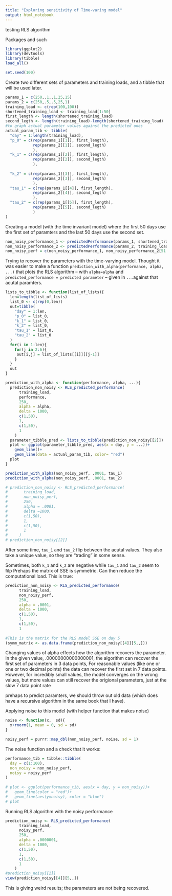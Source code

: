 ```yaml
---
title: "Exploring sensitivity of Time-varing model"
output: html_notebook
---
```

testing RLS algorithm 

Packages and such
```r
library(ggplot2)
library(devtools)
library(tibble)
load_all()

set.seed(100)
```

Create two different sets of parameters and training loads, and a tibble that
will be used later. 
```r
params_1 = c(250,.1,.1,25,15)
params_2 = c(250,.5,.5,25,1)
training_load <- c(rep(100,100))
shortened_training_load <- training_load[1:50]
first_length <- length(shortened_training_load)
second_legth <- length(training_load)-length(shortened_training_load)
#to graph actual parameter values against the predicted ones
actual_param_tib <- tibble(
  "day" = 1:length(training_load),
  "p_0" = c(rep(params_1[[1]], first_length),
            rep(params_2[[1]], second_legth)
            ),
  "k_1" = c(rep(params_1[[2]], first_length),
            rep(params_2[[2]], second_legth)
            ),
  
  "k_2" = c(rep(params_1[[3]], first_length),
            rep(params_2[[3]], second_legth)
            ),
  "tau_1" = c(rep(params_1[[4]], first_length),
            rep(params_2[[4]], second_legth)
            ),
  "tau_2" = c(rep(params_1[[5]], first_length),
            rep(params_2[[5]], second_legth)
            )
)

```


Creating a model (with the time invariant model) where the first 50 days use the 
first set of paramters and the last 50 days use the second set. 


```r
non_noisy_performance_1 <- predictedPerformance(params_1, shortened_training_load)
non_noisy_performance_2 <- predictedPerformance(params_2, training_load)
non_noisy_perf = c(non_noisy_performance_1, non_noisy_performance_2[51:100])

```


Trying to recover the parameters with the time-varying model. Thought it was easier to make a function 
`prediction_with_alpha(performance, alpha, ...)` that plots the RLS algorithm --  with `alpha=alpha` and `predicted_performance = predicted parameter` -- given in `...`against that acutal paramters. 
```r

lists_to_tibble <- function(list_of_lists){
  len=length(list_of_lists)
  list_0 <- c(rep(0,len))
  out=tibble(
    "day" = 1:len,
    "p_0" = list_0,
    "k_1" = list_0,
    "k_2" = list_0,
    "tau_1" = list_0,
    "tau_2" = list_0
  )
  for(i in 1:len){
    for(j in 2:6){
     out[i,j] = list_of_lists[[i]][[j-1]] 
    }
  }
  out
}

prediction_with_alpha <- function(performance, alpha, ...){
  prediction_non_noisy <- RLS_predicted_performance(
      training_load,
      performance,
      250,
      alpha = alpha,
      delta = 1000,
      c(1,50),
      1,
      c(1,50),
      1
    )
  parameter_tibble_pred <- lists_to_tibble(prediction_non_noisy[[2]])
  plot <- ggplot(parameter_tibble_pred, aes(x = day, y = ...))+
    geom_line()+
    geom_line(data = actual_param_tib, color= "red")
  plot
}

prediction_with_alpha(non_noisy_perf, .0001, tau_1)
prediction_with_alpha(non_noisy_perf, .0001, tau_2)

# prediction_non_noisy <- RLS_predicted_performance(
#       training_load,
#       non_noisy_perf,
#       250,
#       alpha = .0001,
#       delta =1000,
#       c(1,50),
#       1,
#       c(1,50),
#       1
#     )
# prediction_non_noisy[[2]]
```
After some time, `tau_1` and `tau_2` flip between the acutal values. They also
take a unique value, so they are "trading" in some sense. 


Sometimes, both `k_1` and `k_2` are negative while `tau_1` and `tau_2` seem to filp
Prehaps the matrix of SSE is symmetric. Can then reduce the computational load. This is true:

```r
prediction_non_noisy <- RLS_predicted_performance(
      training_load,
      non_noisy_perf,
      250,
      alpha = .0001,
      delta = 1000,
      c(1,50),
      1,
      c(1,50),
      1
    
#This is the matrix for the RLS model SSE on day 5
(symm_matrix <- as.data.frame(prediction_non_noisy[[4]][5,,]))
```



Changing values of alpha effects how the algorithm recovers the parameter.
In the given value, .00000000000000001, the algorithm can recover the first
set of parameters in 3 data points, For reasonable values (like one or one or
two decimal points) the data can recover the first set in 7 data points. However,
for incredibly small values, the model converges on the wrong values, but more
values can still recover the origional parameters, just at the slow 7 data point rate

prehaps to predict paramters, we should throw out old data (which does have a recursive algorithm in the
same book that I have).



Applying noise to this model (with helper function that makes noise)
```r
noise <- function(x,  sd){
  x+rnorm(1, mean = 0, sd = sd)
}

noisy_perf = purrr::map_dbl(non_noisy_perf, noise, sd = 1)
```


The noise function and a check that it works:
```r
performance_tib = tibble::tibble(
  day = c(1:100),
  non_noisy = non_noisy_perf,
  noisy = noisy_perf 
)
 
# plot <- ggplot(performance_tib, aes(x = day, y = non_noisy))+
#   geom_line(color = "red")+
#   geom_line(aes(y=noisy), color = "blue")
# plot
```



Running RLS algorithm with the noisy performance
```r
prediction_noisy <- RLS_predicted_performance(
      training_load,
      noisy_perf,
      250,
      alpha = .0000001,
      delta = 1000,
      c(1,50),
      1,
      c(1,50),
      1
    )
#prediction_noisy[[2]]
view(prediction_noisy[[4]][5,,])
```
This is giving weird results; the parameters are not being recovered. 





